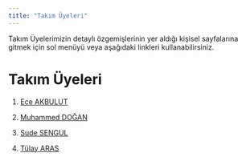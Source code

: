 ```yaml
---
title: "Takım Üyeleri"
---
```


Takım Üyelerimizin detaylı özgemişlerinin yer aldığı kişisel sayfalarına
gitmek için sol menüyü veya aşağıdaki linkleri kullanabilirsiniz.

# Takım Üyeleri

1.  [Ece AKBULUT](/takim/eceakbulut.qmd)

2.  [Muhammed DOĞAN](/takim/muhammeddogan.qmd)

3.  [Sude SENGUL](/takim/sudesengul.qmd)

4.  [Tülay ARAS](/takim/tulayaras.qmd)
